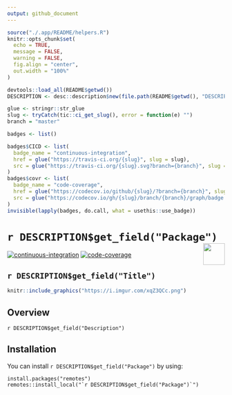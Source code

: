 ```yaml
---
output: github_document
---
```


```r
source("./.app/README/helpers.R")
knitr::opts_chunk$set(
  echo = TRUE, 
  message = FALSE,
  warning = FALSE,
  fig.align = "center", 
  out.width = "100%"
)

devtools::load_all(README$getwd())
DESCRIPTION <- desc::description$new(file.path(README$getwd(), "DESCRIPTION"))
```

```r
glue <- stringr::str_glue
slug <- tryCatch(tic::ci_get_slug(), error = function(e) "")
branch = "master"

badges <- list()

badges$CICD <- list(
  badge_name = "continuous-integration", 
  href = glue("https://travis-ci.org/{slug}", slug = slug), 
  src = glue("https://travis-ci.org/{slug}.svg?branch={branch}", slug = slug, branch = branch)
)
badges$covr <- list(
  badge_name = "code-coverage", 
  href = glue("https://codecov.io/github/{slug}/?branch={branch}", slug = slug, branch = branch), 
  src = glue("https://codecov.io/gh/{slug}/branch/{branch}/graph/badge.svg", slug = slug, branch = branch)
)
invisible(lapply(badges, do.call, what = usethis::use_badge))
```

# ``r DESCRIPTION$get_field("Package")`` <img src='https://i.imgur.com/Gc07eiA.png' align="right" height="50"/>

<!-- badges: start -->
[![continuous-integration](https://travis-ci.org/harell/mlr3.svg?branch=master)](https://travis-ci.org/harell/mlr3)
[![code-coverage](https://codecov.io/gh/harell/mlr3/branch/master/graph/badge.svg)](https://codecov.io/github/harell/mlr3/?branch=master)
<!-- badges: end -->

`r DESCRIPTION$get_field("Title")`
---

```r
knitr::include_graphics("https://i.imgur.com/xqZ3QCc.png")
```

## Overview

`r DESCRIPTION$get_field("Description")`

## Installation

You can install ``r DESCRIPTION$get_field("Package")`` by using:

```
install.packages("remotes")
remotes::install_local("`r DESCRIPTION$get_field("Package")`")
```
